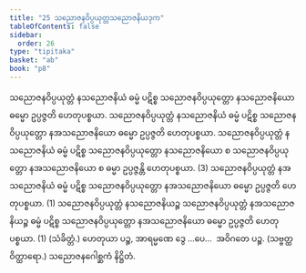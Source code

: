 ```yaml
---
title: "25 သညောဇနဝိပ္ပယုတ္တသညောဇနိယဒုက"
tableOfContents: false
sidebar:
  order: 26
type: "tipitaka"
basket: "ab"
book: "p8"
---
```



<DynamicBreadcrumb />

<Division number="39" book="p8" e="ch" v="40" p="87">

<Paragraph number="120" book="p8">
သညောဇနဝိပ္ပယုတ္တံ နသညောဇနိယံ ဓမ္မံ ပဋိစ္စ သညောဇနဝိပ္ပယုတ္တော နသညောဇနိယော ဓမ္မော ဥပ္ပဇ္ဇတိ ဟေတုပစ္စယာ. သညောဇနဝိပ္ပယုတ္တံ နသညောဇနိယံ ဓမ္မံ ပဋိစ္စ သညောဇနဝိပ္ပယုတ္တော နအသညောဇနိယော ဓမ္မော ဥပ္ပဇ္ဇတိ ဟေတုပစ္စယာ. သညောဇနဝိပ္ပယုတ္တံ နသညောဇနိယံ ဓမ္မံ ပဋိစ္စ သညောဇနဝိပ္ပယုတ္တော နသညောဇနိယော စ သညောဇနဝိပ္ပယုတ္တော နအသညောဇနိယော စ ဓမ္မာ ဥပ္ပဇ္ဇန္တိ ဟေတုပစ္စယာ. (3)
</Paragraph>

<Paragraph number="121" book="p8">
သညောဇနဝိပ္ပယုတ္တံ နအသညောဇနိယံ ဓမ္မံ ပဋိစ္စ သညောဇနဝိပ္ပယုတ္တော နအသညောဇနိယော ဓမ္မော ဥပ္ပဇ္ဇတိ ဟေတုပစ္စယာ. (1)
</Paragraph>

<Paragraph number="122" book="p8">
သညောဇနဝိပ္ပယုတ္တံ နသညောဇနိယဉ္စ သညောဇနဝိပ္ပယုတ္တံ နအသညောဇနိယဉ္စ ဓမ္မံ ပဋိစ္စ သညောဇနဝိပ္ပယုတ္တော နအသညောဇနိယော ဓမ္မော ဥပ္ပဇ္ဇတိ ဟေတုပစ္စယာ. (1) (သံခိတ္တံ.)
</Paragraph>

<Paragraph number="123" book="p8">
ဟေတုယာ ပဉ္စ, အာရမ္မဏေ ဒွေ …ပေ…  အဝိဂတေ ပဉ္စ. (သဗ္ဗတ္ထ ဝိတ္ထာရော.)

</Paragraph>
</Division>

<Paragraph number="124" type="center" book="p8">
သညောဇနဂေါစ္ဆကံ နိဋ္ဌိတံ.
</Paragraph>
